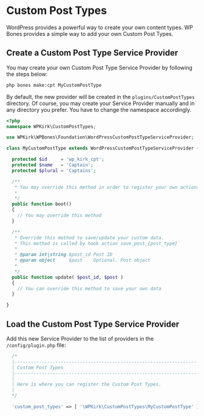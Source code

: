 
# Custom Post Types

WordPress provides a powerful way to create your own content types. WP Bones provides a simple way to add your own Custom Post Types.

## Create a Custom Post Type Service Provider

You may create your own Custom Post Type Service Provider by following the steps below:

```sh copy
php bones make:cpt MyCustomPostType
```

By default, the new provider will be created in the `plugins/CustomPostTypes` directory. Of course, you may create your Service Provider manually and in any directory you prefer. You have to change the namespace accordingly.

```php filename="/plugin/CustomPostTypes/MyCustomPostType.php" copy
<?php
namespace WPKirk\CustomPostTypes;

use WPKirk\WPBones\Foundation\WordPressCustomPostTypeServiceProvider;

class MyCustomPostType extends WordPressCustomPostTypeServiceProvider {

  protected $id     = 'wp_kirk_cpt';
  protected $name   = 'Captain';
  protected $plural = 'Captains';

  /**
   * You may override this method in order to register your own actions and filters.
   *
   */
  public function boot()
  {
    // You may override this method
  }

  /**
   * Override this method to save/update your custom data.
   * This method is called by hook action save_post_{post_type}`
   *
   * @param int|string $post_id Post ID
   * @param object     $post    Optional. Post object
   *
   */
  public function update( $post_id, $post )
  {
    // You can override this method to save your own data
  }

}
```

## Load the Custom Post Type Service Provider

Add this new Service Provider to the list of providers in the `/config/plugin.php` file:

```php filename="config/plugin.php" copy
  /*
  |--------------------------------------------------------------------------
  | Custom Post Types
  |--------------------------------------------------------------------------
  |
  | Here is where you can register the Custom Post Types.
  |
  */

  'custom_post_types' => [ '\WPKirk\CustomPostTypes\MyCustomPostType' ],
```
